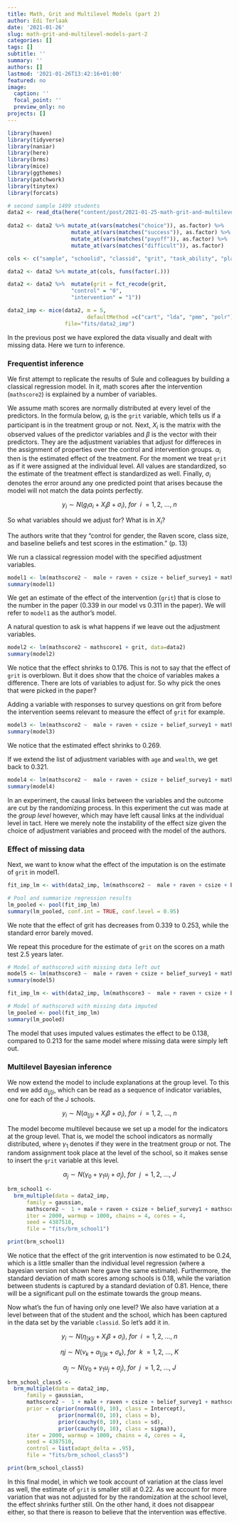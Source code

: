 ```yaml
---
title: Math, Grit and Multilevel Models (part 2)
author: Edi Terlaak
date: '2021-01-26'
slug: math-grit-and-multilevel-models-part-2
categories: []
tags: []
subtitle: ''
summary: ''
authors: []
lastmod: '2021-01-26T13:42:16+01:00'
featured: no
image:
  caption: ''
  focal_point: ''
  preview_only: no
projects: []
---
```


```r
library(haven)
library(tidyverse)
library(naniar)
library(here)
library(brms)
library(mice)
library(ggthemes)
library(patchwork)
library(tinytex)
library(forcats)

# second sample 1499 students
data2 <- read_dta(here("content/post/2021-01-25-math-grit-and-multilevel-models-part-1/Sample2_Data.dta"))
  
data2 <- data2 %>% mutate_at(vars(matches("choice")), as.factor) %>% 
                    mutate_at(vars(matches("success")), as.factor) %>% 
                    mutate_at(vars(matches("payoff")), as.factor) %>%     
                    mutate_at(vars(matches("difficult")), as.factor)

cols <- c("sample", "schoolid", "classid", "grit", "task_ability", "playedr1", "alldiff", "playedv2", "inconsistent", "male", "risk", "wealth")

data2 <- data2 %>% mutate_at(cols, funs(factor(.)))

data2 <- data2 %>%  mutate(grit = fct_recode(grit,
                    "control" = "0",
                    "intervention" = "1"))

data2_imp <- mice(data2, m = 5, 
                         defaultMethod =c("cart", "lda", "pmm", "polr"),
                  file="fits/data2_imp")
```

In the previous post we have explored the data visually and dealt with missing data. Here we turn to inference.

### Frequentist inference

We first attempt to replicate the results of Sule and colleagues by building a classical regression model. In it, math scores after the intervention (`mathscore2`) is explained by a number of variables. 

We assume math scores are normally distributed at every level of the predictors. In the formula below, $g_{i}$ is the `grit` variable, which tells us if a participant is in the treatment group or not. Next, $X_{i}$ is the matrix with the observed values of the predictor variables and $\beta$ is the vector with their predictors. They are the adjustment variables that adjust for differeces in the assignment of properties over the control and intervention groups. $\alpha_{i}$ then is the estimated effect of the treatment. For the moment we treat `grit` as if it were assigned at the individual level. All values are standardized, so the estimate of the treatment effect is standardized as well. Finally, $\sigma_{i}$ denotes the error around any one predicted point that arises because the model will not match the data points perfectly.  


$$y_{i} \sim N(g_{i}\alpha_{i}+X_{i}\beta +\sigma_{i}),\ for\ \ i\ = 1, 2,\ ...,\ n $$

So what variables should we adjust for? What is in $X_{i}$? 

The authors write that they "control for gender, the Raven score, class size, and baseline beliefs and test scores in the estimation." (p. 13)

We run a classical regression model with the specified adjustment variables. 

```r
model1 <- lm(mathscore2 ~  male + raven + csize + belief_survey1 + mathscore1 + grit, data=data2)
summary(model1)

```

We get an estimate of the effect of the intervention (`grit`) that is close to the number in the paper (0.339 in our model vs 0.311 in the paper). We will refer to `model1` as the author's model. 

A natural question to ask is what happens if we leave out the adjustment variables.

```r
model2 <- lm(mathscore2 ~ mathscore1 + grit, data=data2)
summary(model2)
```
We notice that the effect shrinks to 0.176. This is not to say that the effect of `grit` is overblown. But it does show that the choice of variables makes a difference. There are lots of variables to adjust for. So why pick the ones that were picked in the paper?

Adding a variable with responses to survey questions on grit from before the intervention seems relevant to measure the effect of `grit` for example.

```r
model3 <- lm(mathscore2 ~  male + raven + csize + belief_survey1 + mathscore1 + grit + grit_survey1, data=data2)
summary(model3)
```
We notice that the estimated effect shrinks to 0.269. 

If we extend the list of adjustment variables with `age` and `wealth`, we get back to 0.321. 

```r
model4 <- lm(mathscore2 ~  male + raven + csize + belief_survey1 + mathscore1 + grit + grit_survey1 + age + wealth -1, data=data2)
summary(model4)
```
In an experiment, the causal links between the variables and the outcome are cut by the randomizing process. In this experiment the cut was made at the *group level* however, which may have left causal links at the individual level in tact. Here we merely note the instability of the effect size given the choice of adjustment variables and proceed with the model of the authors.

### Effect of missing data

Next, we want to know what the effect of the imputation is on the estimate of `grit` in model1. 

```r
fit_imp_lm <- with(data2_imp, lm(mathscore2 ~  male + raven + csize + belief_survey1 + mathscore1 +grit))

# Pool and summarize regression results
lm_pooled <- pool(fit_imp_lm)
summary(lm_pooled, conf.int = TRUE, conf.level = 0.95)
```
We note that the effect of grit has decreases from 0.339 to 0.253, while the standard error barely moved.

We repeat this procedure for the estimate of `grit` on the scores on a math test 2.5 years later.

```r

# Model of mathscore3 with missing data left out
model5 <- lm(mathscore3 ~  male + raven + csize + belief_survey1 + mathscore1 +grit, data=data2)
summary(model5)

fit_imp_lm <- with(data2_imp, lm(mathscore3 ~  male + raven + csize + belief_survey1 + mathscore1 +grit))

# Model of mathscore3 with missing data imputed
lm_pooled <- pool(fit_imp_lm)
summary(lm_pooled)
```
The model that uses imputed values estimates the effect to be 0.138, compared to 0.213 for the same model where missing data were simply left out. 

### Multilevel Bayesian inference

We now extend the model to include explanations at the group level. To this end we add $\alpha_{[j]i}$, which can be read as a sequence of indicator variables, one for each of the J schools. 

$$y_{i} \sim N(\alpha_{[j]i}+X_{i}\beta +\sigma_{i}),\ for\ \ i\ = 1, 2,\ ...,\ n $$

The model become multilevel because we set up a model for the indicators at the group level. That is, we model the school indicators as normally distributed, where $\gamma_{1}$ denotes if they were in the treatment group or not. The random assignment took place at the level of the school, so it makes sense to insert the `grit` variable at this level. 

$$\alpha_{j} \sim N(\gamma_{0}+\gamma_{1}u_{j} +\sigma_{j}),\ for\ \ j\ = 1, 2,\ ...,\ J $$

```r

brm_school1 <- 
  brm_multiple(data = data2_imp, 
      family = gaussian,
      mathscore2 ~  1 + male + raven + csize + belief_survey1 + mathscore1 + grit + (1 | schoolid),
      iter = 2000, warmup = 1000, chains = 4, cores = 4,  
      seed = 4387510, 
      file = "fits/brm_school1")

print(brm_school1)

```

We notice that the effect of the grit intervention is now estimated to be 0.24, which is a little smaller than the individual level regression (where a bayesian version not shown here gave the same estimate). Furthermore, the standard deviation of math scores among schools is 0.18, while the variation between students is captured by a standard deviation of 0.81. Hence, there will be a significant pull on the estimate towards the group means. 

Now what's the fun of having only one level? We also have variation at a level between that of the student and the school, which has been captured in the data set by the variable `classid`. So let's add it in.

$$y_{i} \sim N(\eta_{[k]i}+X_{i}\beta +\sigma_{i}),\ for\ \ i\ = 1, 2,\ ...,\ n $$

$$\eta{j} \sim N(\nu_{k} +\alpha_{[j]k}+\sigma_{k}),\ for\ \ k\ = 1, 2,\ ...,\ K $$

$$\alpha_{j} \sim N(\gamma_{0}+\gamma_{1}u_{j} +\sigma_{j}),\ for\ \ j\ = 1, 2,\ ...,\ J $$


```r

brm_school_class5 <- 
  brm_multiple(data = data2_imp, 
      family = gaussian,
      mathscore2 ~  1 + male + raven + csize + belief_survey1 + mathscore1 + grit + (1 | schoolid/classid),
      prior = c(prior(normal(0, 10), class = Intercept),
                prior(normal(0, 10), class = b),
                prior(cauchy(0, 10), class = sd),
                prior(cauchy(0, 10), class = sigma)),
      iter = 2000, warmup = 1000, chains = 4, cores = 4,  
      seed = 4387510,
      control = list(adapt_delta = .95),
      file = "fits/brm_school_class5")

print(brm_school_class5)


```
In this final model, in which we took account of variation at the class level as well, the estimate of `grit` is smaller still at 0.22. As we account for more variation that was not adjusted for by the randomization at the school level, the effect shrinks further still. On the other hand, it does not disappear either, so that there is reason to believe that the intervention was effective.  
